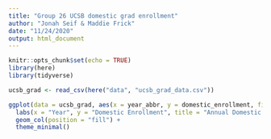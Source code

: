 ```yaml
---
title: "Group 26 UCSB domestic grad enrollment"
author: "Jonah Seif & Maddie Frick"
date: "11/24/2020"
output: html_document
---
```


```r
knitr::opts_chunk$set(echo = TRUE)
library(here)
library(tidyverse)
```


```r
ucsb_grad <- read_csv(here("data", "ucsb_grad_data.csv"))
```


```r
ggplot(data = ucsb_grad, aes(x = year_abbr, y = domestic_enrollment, fill = ethnicity)) +
  labs(x = "Year", y = "Domestic Enrollment", title = "Annual Domestic Enrollment") +
  geom_col(position = "fill") +
  theme_minimal()
```

